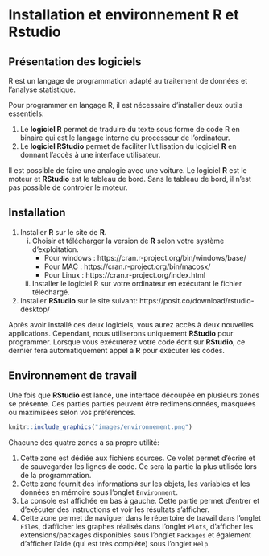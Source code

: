 # Installation et environnement R et Rstudio
## Présentation des logiciels
R est un langage de programmation adapté au traitement de données et l'analyse statistique.

Pour programmer en langage R, il est nécessaire d'installer deux outils essentiels:

1. Le **logiciel R** permet de traduire du texte sous forme de code R en binaire qui est le langage interne du processeur de l'ordinateur. 
1. Le **logiciel RStudio** permet de faciliter l'utilisation du logiciel **R** en donnant l'accès à une interface utilisateur.

Il est possible de faire une analogie avec une voiture. Le logiciel **R** est le moteur et **RStudio** est le tableau de bord. Sans le tableau de bord, il n'est pas possible de controler le moteur.

## Installation

1. Installer **R** sur le site de **R**.
    i. Choisir et télécharger la version de **R** selon votre système d'exploitation.
        * Pour windows : https://cran.r-project.org/bin/windows/base/
        * Pour MAC : https://cran.r-project.org/bin/macosx/
        * Pour Linux : https://cran.r-project.org/index.html
      
    ii. Installer le logiciel R sur votre ordinateur en exécutant le fichier téléchargé.
1. Installer **RStudio** sur le site suivant: https://posit.co/download/rstudio-desktop/

Après avoir installé ces deux logiciels, vous aurez accès à deux nouvelles applications. Cependant, nous utiliserons uniquement **RStudio** pour programmer. Lorsque vous exécuterez votre code écrit sur **RStudio**, ce dernier fera automatiquement appel à **R** pour exécuter les codes.

## Environnement de travail

Une fois que **RStudio** est lancé, une interface découpée en plusieurs zones se présente. Ces parties parties peuvent être redimensionnées, masquées ou maximisées selon vos préférences.

```r
knitr::include_graphics("images/environnement.png")
```
Chacune des quatre zones a sa propre utilité:

1. Cette zone est dédiée aux fichiers sources. Ce volet permet d'écrire et de sauvegarder les lignes de code. Ce sera la partie la plus utilisée lors de la programmation.
1. Cette zone fournit des informations sur les objets, les variables et les données en mémoire sous l'onglet `Environment`.
1. La console est affichée en bas à gauche. Cette partie permet d'entrer et d'exécuter des instructions et voir les résultats s'afficher. 
1. Cette zone permet de naviguer dans le répertoire de travail dans l'onglet `Files`, d'afficher les graphes réalisés dans l'onglet `Plots`, d'afficher les extensions/packages disponibles sous l'onglet `Packages` et également d'afficher l'aide (qui est très complète) sous l'onglet `Help`.
